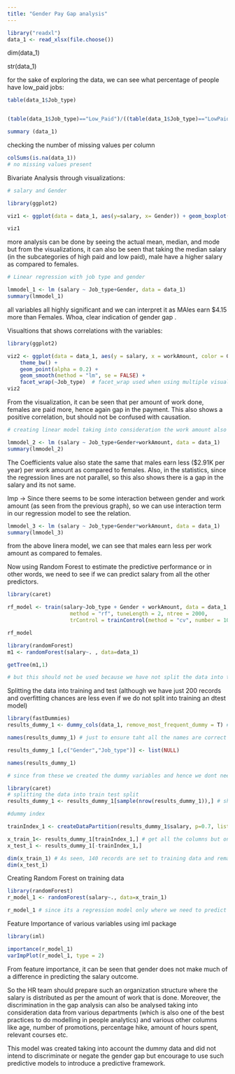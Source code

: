 ---
title: "Gender Pay Gap analysis"
---



```{r}
library("readxl")
data_1 <- read_xlsx(file.choose())

```

dim(data_1)

str(data_1)


for the sake of exploring the data, we can see what percentage of people have low_paid jobs:

```{r}
table(data_1$Job_type)


(table(data_1$Job_type)=="Low_Paid")/((table(data_1$Job_type)=="LowPaid")+ (table(data_1$Job_type)=="High_Paid"))

summary (data_1)

```

checking the number of missing values per column 

```{r}
colSums(is.na(data_1))  
# no missing values present
```

 Bivariate Analysis through visualizations:

```{r}
# salary and Gender

library(ggplot2)

viz1 <- ggplot(data = data_1, aes(y=salary, x= Gender)) + geom_boxplot() + facet_wrap(~Job_type)

viz1
```

 more analysis can be done by seeing the actual mean, median, and mode
 but from the visualizations, it can also be seen that taking the median salary (in the subcategories of high paid and low paid), male have a higher salary as compared to females.

```{r}
# Linear regression with job type and gender

lmmodel_1 <- lm (salary ~ Job_type+Gender, data = data_1)
summary(lmmodel_1)

```
 all variables all highly significant and we can interpret it as MAles earn $4.15 more than Females. Whoa, clear indication of gender gap .


 Visualtions that shows correlations with the variables:

```{r}
library(ggplot2)

viz2 <- ggplot(data = data_1, aes(y = salary, x = workAmount, color = Gender, group = Gender)) +
    theme_bw() +
    geom_point(alpha = 0.2) +
    geom_smooth(method = "lm", se = FALSE) +
    facet_wrap(~Job_type)  # facet_wrap used when using multiple visualizations
viz2

```
From the visualization, it can be seen that per amount of work done, females are paid more, hence again gap in the payment. This also shows a positive correlation, but should not be confused with causation.

```{r}
# creating linear model taking into consideration the work amount also

lmmodel_2 <- lm (salary ~ Job_type+Gender+workAmount, data = data_1)
summary(lmmodel_2)

```
The Coefficients value also state the same that males earn less ($2.91K per year) per work amount as compared to females. Also, in the statistics, since the regression lines are not parallel, so this also shows there is a gap in the salary and its not same.

Imp -> Since there seems to be some interaction between gender and work amount (as seen from the previous graph), so we can use interaction term in our regression model to see the relation.

```{r}
lmmodel_3 <- lm (salary ~ Job_type+Gender*workAmount, data = data_1)
summary(lmmodel_3)
```
from the above linera model, we can see that males earn less per work amount as compared to females.

Now using Random Forest to estimate the predictive performance or in other words, we need to see if we can predict salary from all the other predictors.

```{r}
library(caret)

rf_model <- train(salary~Job_type + Gender + workAmount, data = data_1,
                    method = "rf", tuneLength = 2, ntree = 2000,
                    trControl = trainControl(method = "cv", number = 10, verboseIter = FALSE))

rf_model
```

```{r}

library(randomForest)
m1 <- randomForest(salary~. , data=data_1)

getTree(m1,1)

# but this should not be used because we have not split the data into training and test set. So first we should split it into traing and test set and then prepare the model.
```

Splitting the data into training and test (although we have just 200 records and overfitting chances are less even if we do not split into training an dtest model)

```{r}

library(fastDummies)
results_dummy_1 <- dummy_cols(data_1, remove_most_frequent_dummy = T) # the one which has the highest frequency will not be shown among all its levels

names(results_dummy_1) # just to ensure taht all the names are correct

```


```{r}
results_dummy_1 [,c("Gender","Job_type")] <- list(NULL)

names(results_dummy_1)

# since from these we created the dummy variables and hence we dont need these actual variables now
```

```{r}

library(caret)
# splitting the data into train test split
results_dummy_1 <- results_dummy_1[sample(nrow(results_dummy_1)),] # shuffle the data as per rows

#dummy index

trainIndex_1 <- createDataPartition(results_dummy_1$salary, p=0.7, list = FALSE)

x_train_1<- results_dummy_1[trainIndex_1,] # get all the columns but onlky those rows that match the ones in trainIndex
x_test_1 <- results_dummy_1[-trainIndex_1,]

dim(x_train_1) # As seen, 140 records are set to training data and remaining 60 are set to testing data
dim(x_test_1)

```

Creating Random Forest on training data

```{r}
library(randomForest)
r_model_1 <- randomForest(salary~., data=x_train_1)

r_model_1 # since its a regression model only where we need to predict the salary (i.e. the continuous variable, so type of random Forest : Regression )
```

Feature Importance of various variables using iml package

```{r}
library(iml)

importance(r_model_1)
varImpPlot(r_model_1, type = 2)
```

From feature importance, it can be seen that gender does not make much of a difference in predicting the salary outcome. 

So the HR team should prepare such an organization structure where the salary is distributed as per the amount of work that is done. Moreover, the discrimination in the gap analysis can also be analysed taking into consideration data from various departments (which is also one of the best practices to do modelling in people analytics) and various other columns like age, number of promotions, percentage hike, amount of hours spent, relevant courses etc.

This model was created taking into account the dummy data and did not intend to discriminate or negate the gender gap but encourage to use such predictive models to introduce a predictive framework.

